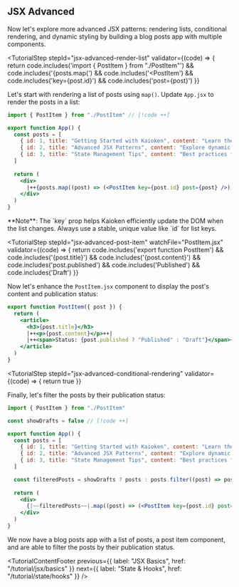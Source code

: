 

## JSX Advanced

Now let's explore more advanced JSX patterns: rendering lists, 
conditional rendering, and dynamic styling by building a blog posts app with multiple components.

<TutorialStep 
  stepId="jsx-advanced-render-list"
  validator={(code) => {
    return code.includes('import { PostItem } from "./PostItem"') &&
      code.includes('{posts.map(') &&
      code.includes('<PostItem') &&
      code.includes('key={post.id}') &&
      code.includes('post={post}')
  }}
> 
  Let's start with rendering a list of posts using `map()`. Update `App.jsx` to render the posts in a list:

  ```jsx
  import { PostItem } from "./PostItem" // [!code ++]

  export function App() {
    const posts = [
      { id: 1, title: "Getting Started with Kaioken", content: "Learn the basics of this modern framework", published: true },
      { id: 2, title: "Advanced JSX Patterns", content: "Explore dynamic rendering and component composition", published: false },
      { id: 3, title: "State Management Tips", content: "Best practices for managing app state", published: true }
    ]
    
    return (
      <div>
        |++{posts.map((post) => (<PostItem key={post.id} post={post} />))}++|
      </div>
    )
  }
  ```

  <p className="font-medium text-xs">
    **Note**: The `key` prop helps Kaioken efficiently update the DOM when the list changes. 
    Always use a stable, unique value like `id` for list keys.
  </p>

</TutorialStep>

<TutorialStep 
  stepId="jsx-advanced-post-item"
  watchFile="PostItem.jsx"
  validator={(code) => {
    return code.includes('export function PostItem') &&
      code.includes('{post.title}') &&
      code.includes('{post.content}') &&
      code.includes('post.published') &&
      code.includes('Published') &&
      code.includes('Draft')
  }}
> 
  Now let's enhance the `PostItem.jsx` component to display the post's content
  and publication status:

  ```jsx
  export function PostItem({ post }) {
    return (
      <article>
        <h3>{post.title}</h3>
        |++<p>{post.content}</p>++|
        |++<span>Status: {post.published ? "Published" : "Draft"}</span>++|
      </article>
    )
  }
  ```
</TutorialStep>

<TutorialStep 
  stepId="jsx-advanced-conditional-rendering"
  validator={(code) => {
    return true
  }}
>
  Finally, let's filter the posts by their publication status:

  ```jsx
  import { PostItem } from "./PostItem"

  const showDrafts = false // [!code ++]

  export function App() {
    const posts = [
      { id: 1, title: "Getting Started with Kaioken", content: "Learn the basics of this modern framework", published: true },
      { id: 2, title: "Advanced JSX Patterns", content: "Explore dynamic rendering and component composition", published: false },
      { id: 3, title: "State Management Tips", content: "Best practices for managing app state", published: true }
    ]

    const filteredPosts = showDrafts ? posts : posts.filter((post) => post.published) // [!code ++]
    
    return (
      <div>
        {|~~filteredPosts~~|.map((post) => (<PostItem key={post.id} post={post} />))}
      </div>
    )
  }
  ```

  We now have a blog posts app with a list of posts, a post item component, and 
  are able to filter the posts by their publication status.
</TutorialStep>

<TutorialContentFooter
  previous={{ label: "JSX Basics", href: "/tutorial/jsx/basics" }}
  next={{ label: "State & Hooks", href: "/tutorial/state/hooks" }}
/>